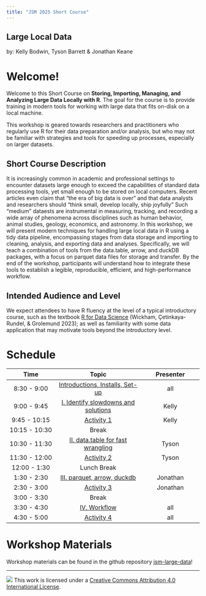 ```yaml
---
title: "JSM 2025 Short Course"
---
```


## Large Local Data

by: Kelly Bodwin, Tyson Barrett & Jonathan Keane

# Welcome!

Welcome to this Short Course on **Storing, Importing, Managing, and Analyzing Large Data Locally with R**.  The goal for the course is to provide training in modern tools for working with large data that fits on-disk on a local machine.

This workshop is geared towards researchers and practitioners who regularly use R for their data preparation and/or analysis, but who may not be familiar with strategies and tools for speeding up processes, especially on larger datasets.

## Short Course Description

It is increasingly common in academic and professional settings to encounter datasets large enough to exceed the capabilities of standard data processing tools, yet small enough to be stored on local computers. Recent articles even claim that "the era of big data is over" and that data analysts and researchers should "think small, develop locally, ship joyfully"  Such "medium" dataests are instrumental in measuring, tracking, and recording a wide array of phenomena across disciplines such as human behavior, animal studies, geology, economics, and astronomy. In this workshop, we will present modern techniques for handling large local data in R using a tidy data pipeline, encompassing stages from data storage and importing to cleaning, analysis, and exporting data and analyses.  Specifically, we will teach a combination of tools from the data.table, arrow, and duckDB packages, with a focus on parquet data files for storage and transfer. By the end of the workshop, participants will understand how to integrate these tools to establish a legible, reproducible, efficient, and high-performance workflow.  


## Intended Audience and Level

We expect attendees to have R fluency at the level of a typical introductory course, such as the textbook [R for Data Science](https://r4ds.hadley.nz/) (Wickham, Çetinkaya-Rundel, & Grolemund 2023); as well as familiarity with some data application that may motivate tools beyond the introductory level.

# Schedule

| Time | Topic | Presenter |
|:----------------:|:------------------------------:|:--------------------:|
| 8:30 - 9:00 | [Introductions, Installs, Set-up](materials/slides/00-setup-intro.qmd) | all |
| 9:00 - 9:45 | [I. Identify slowdowns and solutions](materials/slides/01-slowdowns-solutions.qmd) | Kelly |
| 9:45 - 10:15 | [Activity 1](materials/activities/01-practice-data.qmd) | Kelly |
| 10:15 - 10:30 | Break |  |
| 10:30 - 11:30 | [II. data.table for fast wrangling](materials/slides/02-datatable.qmd) | Tyson |
| 11:30 - 12:00| [Activity 2](materials/activities/02-practice-datatable.qmd) | Tyson |
| 12:00 - 1:30 | Lunch Break |  |
| 1:30 - 2:30 | [III. parquet, arrow, duckdb](materials/slides/03-arrow.qmd) | Jonathan |
| 2:30 - 3:00 | [Activity 3](materials/activities/03-practice-arrow.qmd) | Jonathan  |
| 3:00 - 3:30 | Break |  |
| 3:30 - 4:30 | [IV. Workflow](materials/slides/04-workflow.qmd) | all |
| 4:30 - 5:00 | [Activity 4](materials/activities/04-practice-workflow.qmd) | all |

# Workshop Materials

Workshop materials can be found in the github repository [jsm-large-data](https://github.com/kbodwin/jsm-large-data/materials)!

------------------------------------------------------------------------

![](https://i.creativecommons.org/l/by/4.0/88x31.png) This work is licensed under a [Creative Commons Attribution 4.0 International License](https://creativecommons.org/licenses/by/4.0/).
